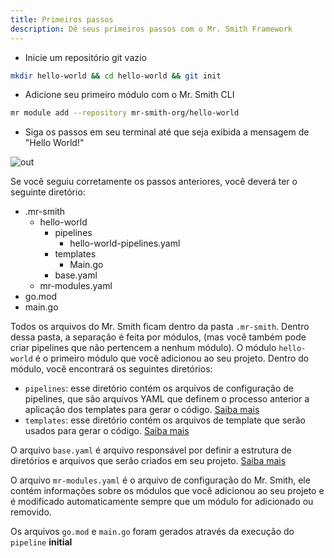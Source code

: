 ```yaml
---
title: Primeiros passos
description: Dê seus primeiros passos com o Mr. Smith Framework
---
```




- Inicie um repositório git vazio

```bash
mkdir hello-world && cd hello-world && git init
```

- Adicione seu primeiro módulo com o Mr. Smith CLI

```bash
mr module add --repository mr-smith-org/hello-world
```

- Siga os passos em seu terminal até que seja exibida a mensagem de "Hello World!"

![out](https://github.com/user-attachments/assets/99762ca9-47ed-423f-b880-0891c1bfdf37)



Se você seguiu corretamente os passos anteriores, você deverá ter o seguinte diretório:
<FileTree>
- .mr-smith
    - hello-world
        - pipelines
            - hello-world-pipelines.yaml 
        - templates
           -  Main.go
        - base.yaml
    - mr-modules.yaml
- go.mod
- main.go
</FileTree>

Todos os arquivos do Mr. Smith ficam dentro da pasta `.mr-smith`. Dentro dessa pasta, a separação é feita por módulos, (mas você também pode criar pipelines que não pertencem a nenhum módulo).
O módulo `hello-world` é o primeiro módulo que você adicionou ao seu projeto.
Dentro do módulo, você encontrará os seguintes diretórios:

- `pipelines`: esse diretório contém os arquivos de configuração de pipelines, que são arquivos YAML que definem o processo anterior a aplicação dos templates para gerar o código. [Saiba mais](/overview/pipelines/)
- `templates`: esse diretório contém os arquivos de template que serão usados para gerar o código. [Saiba mais](/overview/templates/)

O arquivo `base.yaml` é arquivo responsável por definir a estrutura de diretórios e arquivos que serão criados em seu projeto. [Saiba mais](/overview/builders/)

O arquivo `mr-modules.yaml` é o arquivo de configuração do Mr. Smith, ele contém informações sobre os módulos que você adicionou ao seu projeto e é modificado automaticamente sempre que um módulo for adicionado ou removido.

Os arquivos `go.mod` e `main.go` foram gerados através da execução do `pipeline` **initial**